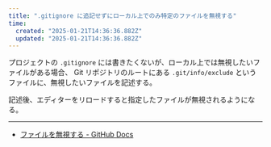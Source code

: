 ```yaml
---
title: ".gitignore に追記せずにローカル上でのみ特定のファイルを無視する"
time:
  created: "2025-01-21T14:36:36.882Z"
  updated: "2025-01-21T14:36:36.882Z"
---
```


プロジェクトの `.gitignore` には書きたくないが、ローカル上では無視したいファイルがある場合、 Git リポジトリのルートにある `.git/info/exclude` というファイルに、無視したいファイルを記述する。

記述後、エディターをリロードすると指定したファイルが無視されるようになる。

---

- [ファイルを無視する - GitHub Docs](https://docs.github.com/ja/get-started/getting-started-with-git/ignoring-files)

